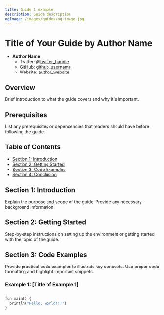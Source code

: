 ```yaml
---
title: Guide 1 example
description: Guide description
ogImage: /images/guides/og-image.jpg
---
```



# Title of Your Guide by Author Name

- **Author Name**
  - Twitter: [@twitter_handle](https://twitter.com/twitter_handle)
  - GitHub: [github_username](https://github.com/github_username)
  - Website: [author_website](https://www.authorwebsite.com)

## Overview

Brief introduction to what the guide covers and why it's important.

## Prerequisites

List any prerequisites or dependencies that readers should have before following the guide.

## Table of Contents

- [Section 1: Introduction](#section-1-introduction)
- [Section 2: Getting Started](#section-2-getting-started)
- [Section 3: Code Examples](#section-3-code-examples)
- [Section 4: Conclusion](#section-4-conclusion)

## Section 1: Introduction

Explain the purpose and scope of the guide. Provide any necessary background information.

## Section 2: Getting Started

Step-by-step instructions on setting up the environment or getting started with the topic of the guide.

## Section 3: Code Examples

Provide practical code examples to illustrate key concepts. Use proper code formatting and highlight important snippets.

### Example 1: [Title of Example 1]

```python filename="example.py"

fun main() {
  println("Hello, world!!!")
}


```


